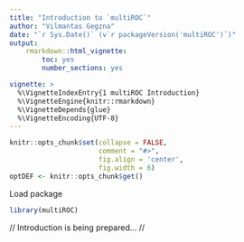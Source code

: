 ```yaml
---
title: "Introduction to `multiROC`"
author: "Vilmantas Gegzna"
date: "`r Sys.Date()` (v`r packageVersion('multiROC')`)"
output:
    rmarkdown::html_vignette: 
        toc: yes
        number_sections: yes

vignette: >
  %\VignetteIndexEntry{1 multiROC Introduction}
  %\VignetteEngine{knitr::rmarkdown}
  %\VignetteDepends{glue}
  %\VignetteEncoding{UTF-8}
---
```

```r
knitr::opts_chunk$set(collapse = FALSE,
                      comment = "#>",
                      fig.align = 'center',
                      fig.width = 6)
optDEF <- knitr::opts_chunk$get()
```

Load package

```r
library(multiROC)
```

// Introduction is being prepared... //

<!-- # ```{r session info} -->
<!-- # devtools::session_info() -->
<!-- # ``` -->
